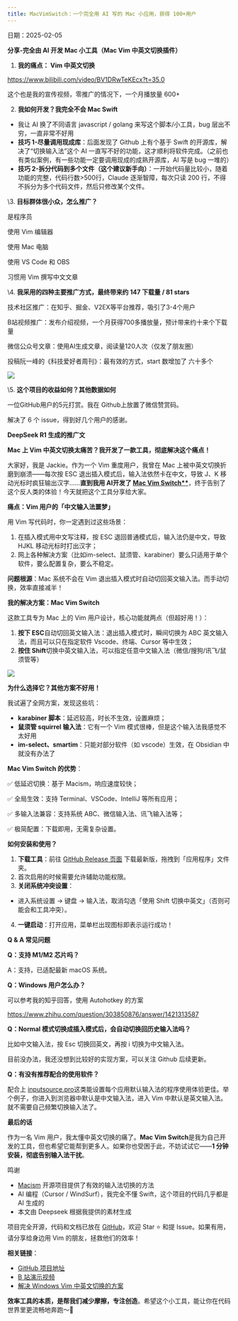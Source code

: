 ```yaml
---
title: MacVimSwitch：一个完全用 AI 写的 Mac 小应用，获得 100+用户
---
```



日期：2025-02-05

**分享-完全由 AI 开发 Mac 小工具（Mac Vim 中英文切换插件）**

1. **我的痛点： Vim 中英文切换**

https://www.bilibili.com/video/BV1DRwTeKEcx?t=35.0

这个也是我的宣传视频，零推广的情况下，一个月播放量 600+

2. **我如何开发？我完全不会 Mac Swift**

- 我让 AI 换了不同语言 javascript / golang 来写这个脚本/小工具，bug 层出不穷，一直非常不好用
- **技巧 1-尽量调用现成库**：后面发现了 Github 上有个基于 Swift 的开源库，解决了“切换输入法”这个 AI 一直写不好的功能，这才顺利将软件完成。（之前也有类似案例，有一些功能一定要调用现成的成熟开源库，AI 写是 bug 一堆的）
- **技巧 2-拆分代码到多个文件（这个建议新手向）**：一开始代码量比较小，随着功能的完整，代码行数>500行，Claude 逐渐智障，每次只读 200 行，不得不拆分为多个代码文件，然后只修改某个文件。

\3. **目标群体很小众，怎么推广？**

是程序员

使用 Vim 编辑器

使用 Mac 电脑

使用 VS Code 和 OBS

习惯用 Vim 撰写中文文章

\4. **我采用的四种主要推广方式，最终带来约 147 下载量 / 81 stars**

技术社区推广：在知乎、掘金、V2EX等平台推荐，吸引了3-4个用户

B站视频推广：发布介绍视频，一个月获得700多播放量，预计带来约十来个下载量

微信公众号文章：使用AI生成文章，阅读量120人次（仅发了朋友圈）

投稿阮一峰的《科技爱好者周刊》：最有效的方式，start 数增加了 六十多个


![](/images/macvimswitch-ai-written-mac-app-100plus-users.002.png)

\5. **这个项目的收益如何？其他数据如何**

一位GitHub用户的5元打赏。我在 Github上放置了微信赞赏码。

解决了 6 个 issue，得到好几个用户的感谢。


**DeepSeek R1 生成的推广文**

**Mac 上 Vim 中英文切换太痛苦？我开发了一款工具，彻底解决这个痛点！**

大家好，我是 Jackie。作为一个 Vim 重度用户，我曾在 Mac 上被中英文切换折磨到崩溃——每次按 ESC 退出插入模式后，输入法依然卡在中文，导致 J、K 移动光标时疯狂输出汉字……**直到我用 AI开发了 [Mac Vim Switch**](https://github.com/Jackiexiao/macvimswitch/)**，终于告别了这个反人类的体验！今天就把这个工具分享给大家。



**痛点：Vim 用户的「中文输入法噩梦」**

用 Vim 写代码时，你一定遇到过这些场景：  

1. 在插入模式用中文写注释，按 ESC 退回普通模式后，输入法仍是中文，导致 HJKL 移动光标时打出汉字；  
2. 网上各种解决方案（比如im-select、鼠须管、karabiner）要么只适用于单个软件，要么配置复杂，要么不稳定。

**问题根源**：Mac 系统不会在 Vim 退出插入模式时自动切回英文输入法。而手动切换，效率直接减半！



**我的解决方案：Mac Vim Switch**

这款工具专为 Mac 上的 Vim 用户设计，核心功能就两点（但超好用！）：  

1. **按下 ESC**自动切回英文输入法：退出插入模式时，瞬间切换为 ABC 英文输入法，而且可以只在指定软件 Vscode、终端、Cursor 等中生效；  
2. **按住 Shift**切换中英文输入法，可以指定任意中文输入法（微信/搜狗/讯飞/鼠须管等）

![](/images/macvimswitch-ai-written-mac-app-100plus-users.002.png)



**为什么选择它？其他方案不好用！**

我试遍了全网方案，发现这些坑：  

- **karabiner 脚本**：延迟较高，时长不生效，设置麻烦；  
- **鼠须管 squirrel 输入法**：它有一个 Vim 模式很棒，但是这个输入法我感觉不太好用
- **im-select、smartim**：只能对部分软件（如 vscode）生效，在 Obsidian 中就没有办法了

**Mac Vim Switch 的优势**：  

✅ 低延迟切换：基于 Macism，响应速度较快；  

✅ 全局生效：支持 Terminal、VSCode、IntelliJ 等所有应用；  

✅ 多输入法兼容：支持系统 ABC、微信输入法、讯飞输入法等；  

✅ 极简配置：下载即用，无需复杂设置。  



**如何安装和使用？**

1. **下载工具**：前往 [GitHub Release 页面](https://github.com/Jackiexiao/macvimswitch/releases) 下载最新版，拖拽到「应用程序」文件夹。
2. 首次启用的时候需要允许辅助功能权限。  
3. **关闭系统冲突设置**：  
- 进入系统设置 → 键盘 → 输入法，取消勾选「使用 Shift 切换中英文」（否则可能会和工具冲突）。  
4. **一键启动**：打开应用，菜单栏出现图标即表示运行成功！  



**Q & A 常见问题**

**Q：支持 M1/M2 芯片吗？**  

A：支持，已适配最新 macOS 系统。  

**Q：Windows 用户怎么办？**

可以参考我的知乎回答，使用 Autohotkey 的方案

https://www.zhihu.com/question/303850876/answer/1421313587

**Q：Normal 模式切换成插入模式后，会自动切换回历史输入法吗？**

比如中文输入法，按 Esc 切换回英文，再按 i 切换为中文输入法。

目前没办法，我还没想到比较好的实现方案，可以关注 Github 后续更新。

**Q：有没有推荐配合的使用软件？**

配合上 [inputsource.pro](https://inputsource.pro/)这类能设置每个应用默认输入法的程序使用体验更佳。举个例子，你进入到浏览器中默认是中文输入法，进入 Vim 中默认是英文输入法。就不需要自己频繁切换输入法了。



**最后的话**

作为一名 Vim 用户，我太懂中英文切换的痛了。**Mac Vim Switch**是我为自己开发的工具，但也希望它能帮到更多人。如果你也受困于此，不妨试试它——**1 分钟安装，彻底告别输入法干扰**。  

鸣谢

- [Macism](https://github.com/laishulu/macism) 开源项目提供了有效的输入法切换的方法
- AI 编程（Cursor / WindSurf），我完全不懂 Swift，这个项目的代码几乎都是 AI 生成的
- 本文由 Deepseek 根据我提供的素材生成

项目完全开源，代码和文档已放在 [GitHub](https://github.com/jackiexiao/macvimswitch)，欢迎 Star ⭐️ 和提 Issue。如果有用，请分享给身边用 Vim 的朋友，拯救他们的效率！  



**相关链接**：  

- [GitHub 项目地址](https://github.com/jackiexiao/macvimswitch)  
- [B 站演示视频](https://www.bilibili.com/video/BV1DRwTeKEcx/)
- [解决 Windows Vim 中英文切换的方案](https://www.zhihu.com/question/303850876/answer/1421313587)

**效率工具的本质，是帮我们减少摩擦，专注创造**。希望这个小工具，能让你在代码世界里更流畅地奔跑～🚀

